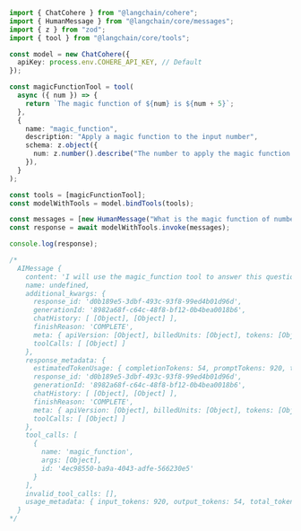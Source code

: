 ```typescript
import { ChatCohere } from "@langchain/cohere";
import { HumanMessage } from "@langchain/core/messages";
import { z } from "zod";
import { tool } from "@langchain/core/tools";

const model = new ChatCohere({
  apiKey: process.env.COHERE_API_KEY, // Default
});

const magicFunctionTool = tool(
  async ({ num }) => {
    return `The magic function of ${num} is ${num + 5}`;
  },
  {
    name: "magic_function",
    description: "Apply a magic function to the input number",
    schema: z.object({
      num: z.number().describe("The number to apply the magic function for"),
    }),
  }
);

const tools = [magicFunctionTool];
const modelWithTools = model.bindTools(tools);

const messages = [new HumanMessage("What is the magic function of number 5?")];
const response = await modelWithTools.invoke(messages);

console.log(response);

/*
  AIMessage {
    content: 'I will use the magic_function tool to answer this question.',
    name: undefined,
    additional_kwargs: {
      response_id: 'd0b189e5-3dbf-493c-93f8-99ed4b01d96d',
      generationId: '8982a68f-c64c-48f8-bf12-0b4bea0018b6',
      chatHistory: [ [Object], [Object] ],
      finishReason: 'COMPLETE',
      meta: { apiVersion: [Object], billedUnits: [Object], tokens: [Object] },
      toolCalls: [ [Object] ]
    },
    response_metadata: {
      estimatedTokenUsage: { completionTokens: 54, promptTokens: 920, totalTokens: 974 },
      response_id: 'd0b189e5-3dbf-493c-93f8-99ed4b01d96d',
      generationId: '8982a68f-c64c-48f8-bf12-0b4bea0018b6',
      chatHistory: [ [Object], [Object] ],
      finishReason: 'COMPLETE',
      meta: { apiVersion: [Object], billedUnits: [Object], tokens: [Object] },
      toolCalls: [ [Object] ]
    },
    tool_calls: [
      {
        name: 'magic_function',
        args: [Object],
        id: '4ec98550-ba9a-4043-adfe-566230e5'
      }
    ],
    invalid_tool_calls: [],
    usage_metadata: { input_tokens: 920, output_tokens: 54, total_tokens: 974 }
  }
*/
```
